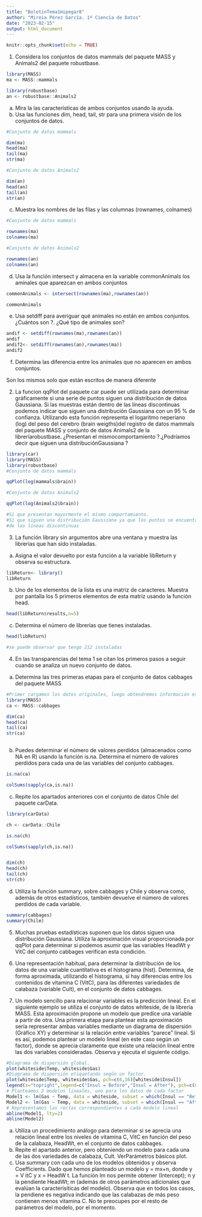 ```yaml
---
title: "BoletinTema1mipegar8"
author: "Mireia Pérez García. 1º Ciencia de Datos"
date: "2023-02-15"
output: html_document
---
```


```r
knitr::opts_chunk$set(echo = TRUE)
```

1. Considera los conjuntos de datos mammals del paquete MASS y Animals2 del paquete robustbase.

```r
library(MASS)
ma <- MASS::mammals

library(robustbase)
an <- robustbase::Animals2

```


a. Mira la las características de ambos conjuntos usando la ayuda.
b. Usa las funciones dim, head, tail, str para una primera visión de los conjuntos de datos.

```r
#Conjunto de datos mammals

dim(ma)
head(ma)
tail(ma)
str(ma)

#Conjunto de datos Animals2

dim(an)
head(an)
tail(an)
str(an)

```

c. Muestra los nombres de las filas y las columnas (rownames, colnames)

```r
#Conjunto de datos mammals

rownames(ma)
colnames(ma)

#Conjunto de datos Animals2

rownames(an)
colnames(an)

```

d. Usa la función intersect y almacena en la variable commonAnimals los aminales que aparezcan en ambos conjuntos

```r

commonAnimals <- intersect(rownames(ma),rownames(an))

commonAnimals

```


e. Usa setdiff para averiguar qué animales no están en ambos conjuntos. ¿Cuántos son ?. ¿Qué tipo de animales son?

```r

andif <- setdiff(rownames(ma),rownames(an))
andif
andif2<- setdiff(rownames(an),rownames(ma))
andif2

```

f. Determina las diferencia entre los animales que no aparecen en ambos conjuntos.

Son los mismos solo que están escritos de manera diferente


2. La funcion qqPlot del paquete car puede ser utilizada para determinar gráficamente si una serie de puntos siguen una distribución de datos Gaussiana. Si las muestras están dentro de las líneas discontinuas podemos indicar que siguen una distribución Gaussiana con un 95 % de confianza. Utilizando esta función representa el logaritmo neperiano (log) del peso del cerebro (brain weigths)del registro de datos mammals del paquete MASS y conjunto de datos Animals2 de la libreríarobustbase. ¿Presentan el mismocomportamiento ?.¿Podríamos decir que siguen una distribuciónGaussiana ?


```r
library(car)
library(MASS)
library(robustbase)
#Conjunto de datos mammals

qqPlot(log(mammals$brain))

#Conjunto de datos Animals2

qqPlot(log(Animals2$brain))

#Sí que presentan mayormente el mísmo comportamiento.
#Sí que siguen una distribución Gaussiana ya que los puntos se encuentran dentro
#de las líneas discontinuas 


```



3. La función library sin argumentos abre una ventana y muestra las librerías que han sido instaladas.
a. Asigna el valor devuelto por esta función a la variable libReturn y observa su estructura.
```r

libReturn<- library()
libReturn

```

b. Uno de los elementos de la lista es una matriz de caracteres. Muestra por pantalla los 5 primeros elementos de esta matriz usando la función head.
```r

head(libReturn$results,n=5)
```

c. Determina el número de librerías que tienes instaladas.

```r
head(libReturn)

#se puede observar que tengo 212 instaladas
```



4. En las transparencias del tema 1 se citan los primeros pasos a seguir cuando se analiza un nuevo conjunto de datos.

a. Determina las tres primeras etapas para el conjunto de datos cabbages del paquete MASS

```r

#Primer cargamos los datos originales, luego obtendremos información estadística de los datos, para después poder obtener gráficos para explicar conclusiones 
library(MASS)
ca <- MASS::cabbages

dim(ca)
head(ca)
tail(ca)
str(ca)



```

b. Puedes determinar el número de valores perdidos (almacenados como NA en R) usando la función is.na. Determina el número de valores perdidos para cada una de las variables del conjunto cabbages.

```r
is.na(ca)

colSums(sapply(ca,is.na))

```

c. Repite los apartados anteriores con el conjunto de datos Chile del paquete carData.

```r
library(carData)

ch <- carData::Chile

is.na(ch)

colSums(sapply(ch,is.na))


dim(ch)
head(ch)
tail(ch)
str(ch)
```


d. Utiliza la función summary, sobre cabbages y Chile y observa como, además de otros
estadísticos, también devuelve el número de valores perdidos de cada variable.
```r
summary(cabbages)
summary(Chile)
```


5. Muchas pruebas estadísticas suponen que los datos siguen una distribución Gaussiana. Utiliza la aproximación visual proporcionada por qqPlot para determinar si podemos asumir que las variables HeadWt y VitC del conjunto cabbages verifican esta condición.

6. Una representación habitual, para determinar la distribución de los datos de una variable cuantitativa es el histograma (hist). Determina, de forma aproximada, utilizando el histograma, si hay diferencias entre los contenidos de vitamina C (VitC), para las diferentes variedades de calabaza (variable Cult), en el conjunto de datos cabbages.

7. Un modelo sencillo para relacionar variables es la predicción lineal. En el siguiente ejemplo se utiliza el conjunto de datos whiteside, de la librería MASS. Esta aproximación propone un modelo que predice una variable a partir de otra. Una primera etapa para plantear esta aproximación sería representar ambas variables mediante un diagrama de dispersión (Gráfico XY) y determinar si la relación entre variables “parece” lineal. Si es así, podemos plantear un modelo lineal (en este caso según un factor),
donde se aprecia claramente que existe una relación lineal entre las dos variables consideradas. Observa y ejecuta el siguiente código.

```r
#Diagrama de dispersión global.
plot(whiteside$Temp, whiteside$Gas)
#Diagrama de dispersión etiquetando según un factor.
plot(whiteside$Temp, whiteside$Gas, pch=c(6,16)[whiteside$Insul])
legend(x="topright",legend=c("Insul = Before","Insul = After"), pch=c(6,16))
# Planteamos 2 modelos lineales, uno para los datos de cada factor
Model1 <- lm(Gas ~ Temp, data = whiteside, subset = which(Insul == "Before"))
Model2 <- lm(Gas ~ Temp, data = whiteside, subset = which(Insul == "After"))
# Representamos las rectas correspondientes a cada modelo lineal
abline(Model1, lty=2)
abline(Model2)

```

a. Utiliza un procedimiento análogo para determinar si se aprecia una relación lineal entre los niveles de vitamina C, VitC en función del peso de la calabaza, HeadWt, en el conjunto de datos cabbages.
b. Repite el apartado anterior, pero obteniendo un modelo para cada una de las dos variedades de calabaza, Cult. VerParámetros básicos plot.
c. Usa summary con cada uno de los modelos obtenidos y observa Coefficients. Dado que hemos planteado un modelo y = mx+n, donde y = V itC y x = HeadW t. La función lm nos permite obtener (Intercept); n y la pendiente HeadWt; m (además de otros parámetros adicionales que evalúan la caracterísiticas del modelo). Observa que en todos los casos, la pendiene es negativa indicando que las calabazas de más peso contienen menos vitamina C. No te preocupes por el resto de parámetros del modelo, por el momento.